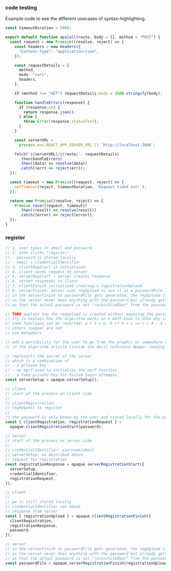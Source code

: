 
### code testing

Example code to see the different usecases of syntax-highlighting.

```ts
const timeoutDuration = 5000;

export default function apiCall(route, body = {}, method = "POST") {
  const request = new Promise((resolve, reject) => {
    const headers = new Headers({
      "Content-Type": "application/json",
    });

    const requestDetails = {
      method,
      mode: "cors",
      headers,
    };

    if (method !== "GET") requestDetails.body = JSON.stringify(body);

    function handleErrors(response) {
      if (response.ok) {
        return response.json();
      } else {
        throw Error(response.statusText);
      }
    }

    const serverURL =
      process.env.REACT_APP_SERVER_URL || `http://localhost:3000`;

    fetch(`${serverURL}/${route}`, requestDetails)
      .then(handleErrors)
      .then((data) => resolve(data))
      .catch((err) => reject(err));
  });

  const timeout = new Promise((request, reject) => {
    setTimeout(reject, timeoutDuration, `Request timed out!`);
  });

  return new Promise((resolve, reject) => {
    Promise.race([request, timeout])
      .then((result) => resolve(result))
      .catch((error) => reject(error));
  });
}
```

### register

```ts
// 1. user types in email and password
// 2. user clicks "register"
// - password is stored locally
// - email = credentialIdentifier
// 3. clientRegStart is initialized
// 4. client sends request to server
// 5. serverRegStart - server creates response
// 6. server responses to client
// 7. clientFinish initialized creating a registrationUpload
// 8. serverFinish: server uses regUpload to use it as a passwordFile
// in the serverFinish no passwordFile gets generated, the regUpload is the same string as the passwordFile at the end,
// so the server never does anything with the password but already gets the finished passwordFile which is created in such a form
// as that the actual password is not "rückschließbar" from the passwordFile

// TODO explain how the regUpload is created without exposing the password
// try to explain how the algorithm works on a math-base to show why it is not "rückschließbar"
// some functions can be reverted: a + 3 = b, b \* 4 = c => c / 4 - 3 = a
// others (paque) are not
// use metaphors

// add a possibility for the user to go from the graphic or somewhere around it to the explanation of the algorithm
// in the algorithm article (inside the docs) reference deeper reading options (studies, articles, etc)

// represents the secret of the server
// which is a combination of
// - a private key
// - an oprf-seed to initialize the oprf function
// - a fake-private key for failed login attempts
const serverSetup = opaque.serverSetup();

// client
// start of the process on client-side
//
// clientRegistration:
// regRequest to register
//
// the password is only known by the user and stored locally for the process of registration
const { clientRegistration, registrationRequest } =
  opaque.clientRegistrationStart(password);

// server
// start of the process on server-side
//
// credentialIdentifier: username/email
// serverSetup: as described above
// request for registration
const registrationResponse = opaque.serverRegistrationStart({
  serverSetup,
  credentialIdentifier,
  registrationRequest,
});

// client
//
// pw is still stored locally
// credentialIdentifier see above
// response from server
const { registrationUpload } = opaque.clientRegistrationFinish({
  clientRegistration,
  registrationResponse,
  password,
});

// server
// in the serverFinish no passwordFile gets generated, the regUpload is the same string as the passwordFile at the end,
// so the server never does anything with the password but already gets the finished passwordFile which is created in such a form
// as that the actual password is not "rückschließbar" from the passwordFile (explain seperately how)
const passwordFile = opaque.serverRegistrationFinish(registrationUpload);
```

